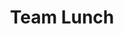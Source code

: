 ---
title: "Team Lunch"
description: "Buy Lunch for your team."
icon: "people-dress-simple"
sidebarTitle: "Team Lunch"
---